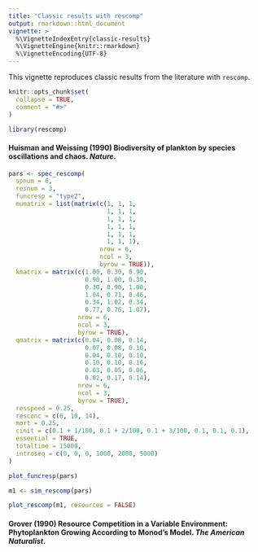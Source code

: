 ```yaml
---
title: "Classic results with rescomp"
output: rmarkdown::html_document
vignette: >
  %\VignetteIndexEntry{classic-results}
  %\VignetteEngine{knitr::rmarkdown}
  %\VignetteEncoding{UTF-8}
---
```


This vignette reproduces classic results from the literature with `rescomp`.

```r
knitr::opts_chunk$set(
  collapse = TRUE,
  comment = "#>"
)
```

```r
library(rescomp)
```

#### Huisman and Weissing (1990) Biodiversity of plankton by species oscillations and chaos. *Nature*.


```r
pars <- spec_rescomp(
  spnum = 6, 
  resnum = 3,
  funcresp = "type2",
  mumatrix = list(matrix(c(1, 1, 1, 
                           1, 1, 1, 
                           1, 1, 1, 
                           1, 1, 1, 
                           1, 1, 1,
                           1, 1, 1), 
                         nrow = 6, 
                         ncol = 3,
                         byrow = TRUE)),
  kmatrix = matrix(c(1.00, 0.30, 0.90,
                     0.90, 1.00, 0.30,
                     0.30, 0.90, 1.00,
                     1.04, 0.71, 0.46,
                     0.34, 1.02, 0.34,
                     0.77, 0.76, 1.07), 
                   nrow = 6, 
                   ncol = 3,
                   byrow = TRUE),
  qmatrix = matrix(c(0.04, 0.08, 0.14,
                     0.07, 0.08, 0.10,
                     0.04, 0.10, 0.10,
                     0.10, 0.10, 0.16,
                     0.03, 0.05, 0.06,
                     0.02, 0.17, 0.14), 
                   nrow = 6, 
                   ncol = 3,
                   byrow = TRUE),
  resspeed = 0.25,
  resconc = c(6, 10, 14),
  mort = 0.25,
  cinit = c(0.1 + 1/100, 0.1 + 2/100, 0.1 + 3/100, 0.1, 0.1, 0.1),
  essential = TRUE,
  totaltime = 15000, 
  introseq = c(0, 0, 0, 1000, 2000, 5000)
)
```
```r
plot_funcresp(pars)
```



```r
m1 <- sim_rescomp(pars)
```

```r
plot_rescomp(m1, resources = FALSE)
```

#### Grover (1990) Resource Competition in a Variable Environment: Phytoplankton Growing According to Monod's Model. *The American Naturalist*.
